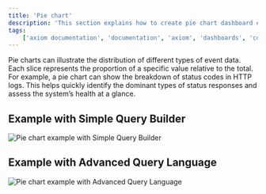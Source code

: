 ```yaml
---
title: 'Pie chart'
description: 'This section explains how to create pie chart dashboard elements and add them to your dashboard.'
tags:
    ['axiom documentation', 'documentation', 'axiom', 'dashboards', 'collaboration', 'queries', 'visualizations', 'filters', 'charts', 'simple query builder', 'advanced query builder']
---
```



Pie charts can illustrate the distribution of different types of event data. Each slice represents the proportion of a specific value relative to the total. For example, a pie chart can show the breakdown of status codes in HTTP logs. This helps quickly identify the dominant types of status responses and assess the system’s health at a glance.

<Prerequisites />

<CreateElement elementName="pie chart" elementButtonLabel="Pie"/>

## Example with Simple Query Builder

<Frame>
  <img src="/doc-assets/shots/pie-chart-builder.png" alt="Pie chart example with Simple Query Builder" />
</Frame>

## Example with Advanced Query Language

<Frame>
  <img src="/doc-assets/shots/pie-chart-apl.png" alt="Pie chart example with Advanced Query Language" />
</Frame>